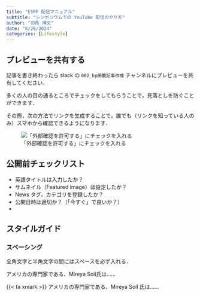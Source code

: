 ```yaml
---
title: "ESRP 配信マニュアル"
subtitle: "シンポジウムでの YouTube 配信のやり方"
author: "司馬 博文"
date: "6/26/2024"
categories: [Lifestyle]
---
```


## プレビューを共有する

記事を書き終わったら slack の `002_hp掲載記事作成` チャンネルにプレビューを共有してください．

多くの人の目の通るところでチェックをしてもらうことで，見落としを防ぐことができます．

その際，次の方法でリンクを生成することで，誰でも（リンクを知っている人のみ）スマホから確認できるようになります．

![「外部確認を許可する」にチェックを入れる](output.gif)

## 公開前チェックリスト

::: {.callout-important appearance="simple" icon="false"}

* 英語タイトルは入力したか？
* サムネイル（Featured image）は設定したか？
* News タグ，カテゴリを登録したか？
* 公開日時は適切か？（「今すぐ」で良いか？）
* 

:::

## スタイルガイド

### スペーシング

全角文字と半角文字の間にはスペースを必ず入れる．

::: {.callout-caution title="例" collapse="true" icon="false"}

<i class="fa-regular fa-circle" style="color: red;"></i>  アメリカの専門家である、Mireya Soil氏は……

[{{< fa xmark >}}]{.color-blue}  アメリカの専門家である、Mireya Soil 氏は……

:::

